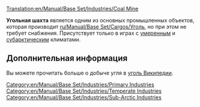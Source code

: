 [[Translation:en/Manual/Base Set/Industries/Coal Mine]]
{{ru/Перевод|en/Manual/Base Set/Industries/Coal Mine|0}}

{{ru/Manual/Base Set/Industries/Промышленность| имя=Угольная шахта
| Изображение=en/Manual/Base Set/Industries/Coalmine.png
| Климат=[[ru/Manual/Климат|Умеренный]], [[ru/Manual/Климат|Субарктический]]
| Принимает=нет
| Производит=[[ru/Manual/Base Set/Cargos/Уголь|Уголь]]
| Примечания=нет
}}

'''Угольная шахта''' является одним из основных промышленных объектов, которая производит [[ru/Manual/Base Set/Cargos/Уголь]], но при этом не требует снабжения. Присутствует только в играх с [[ru/Manual/Климат|умеренным]] и [[ru/Manual/Климат|субарктическим]] климатами.

== Дополнительная информация ==
Вы можете прочитать больше о добыче угля в [https://www.wikipedia.org/wiki/ru:Ископаемый уголь Википедии].


[[Category:en/Manual/Base Set/Industries/Primary Industries]]
[[Category:en/Manual/Base Set/Industries/Temperate Industries]]
[[Category:en/Manual/Base Set/Industries/Sub-Arctic Industries]]